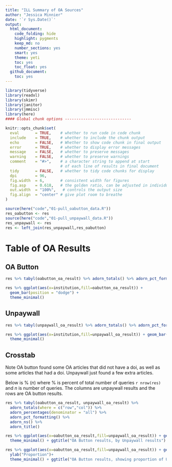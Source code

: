 ```yaml
---
title: "ILL Summary of OA Sources"
author: "Jessica Minnier"
date: '`r Sys.Date()`'
output:   
  html_document:
    code_folding: hide
    highlight: pygments
    keep_md: no
    number_sections: yes
    smart: yes
    theme: yeti
    toc: yes
    toc_float: yes
  github_document:
    toc: yes
---
```



```r
library(tidyverse)
library(readxl)
library(skimr)
library(janitor)
library(jmmisc)
library(here)
#### Global chunk options -----------------------------

knitr::opts_chunk$set(
  eval       = TRUE,    # whether to run code in code chunk
  include    = TRUE,    # whether to include the chunk output
  echo       = FALSE,   # Whether to show code chunk in final output
  error      = TRUE,    # whether to display error messages
  message    = FALSE,   # whether to preserve messages
  warning    = FALSE,   # whether to preserve warnings
  comment    = "#>",    # a character string to append at start
                        # of each line of results in final document
  tidy       = FALSE,   # whether to tidy code chunks for display
  dpi        = 96, 
  fig.width  = 6,       # consistent width for figures
  fig.asp    = 0.618,   # the golden ratio, can be adjusted in individual chunks
  out.width  = "100%",   # controls the output size
  fig.align  = "center" # give plot room to breathe
)
```

```r
source(here("code","01-pull_oabutton_data.R"))
res_oabutton <- res
source(here("code","01-pull_unpaywall_data.R"))
res_unpaywall <- res
res <- left_join(res_unpaywall,res_oabutton)
```

# Table of OA Results

## OA Button

```r
res %>% tabyl(oabutton_oa_result) %>% adorn_totals() %>% adorn_pct_formatting()
```

```r
res %>% ggplot(aes(x=institution,fill=oabutton_oa_result)) + 
  geom_bar(position = "dodge") + 
  theme_minimal()
```

## Unpaywall

```r
res %>% tabyl(unpaywall_oa_result) %>% adorn_totals() %>% adorn_pct_formatting() 
```

```r
res %>% ggplot(aes(x=institution,fill=unpaywall_oa_result)) + geom_bar(position = "dodge") + 
  theme_minimal()
```


## Crosstab

Note OA button found some OA articles that did not have a doi, as well as some articles that had a doi. Unpaywall just found a few extra articles.

Below is % ($n$) where % is percent of total number of queries `r nrow(res)` and $n$ is number of queries. The columns are unpaywall results and the rows are OA button results.

```r
res %>% tabyl(oabutton_oa_result, unpaywall_oa_result) %>% 
  adorn_totals(where = c("row","col")) %>%
  adorn_percentages(denominator = "all") %>%
  adorn_pct_formatting() %>% 
  adorn_ns() %>%
  adorn_title() 
```



```r
res %>% ggplot(aes(x=oabutton_oa_result,fill=unpaywall_oa_result)) + geom_bar() + 
  theme_minimal() + ggtitle("OA Button results, by Unpaywall results")

res %>% ggplot(aes(x=oabutton_oa_result,fill=unpaywall_oa_result)) + geom_bar(position = "fill") +
  ylab("Proportion")+
  theme_minimal() + ggtitle("OA Button results, showing proportion of Unpaywall results")
```

